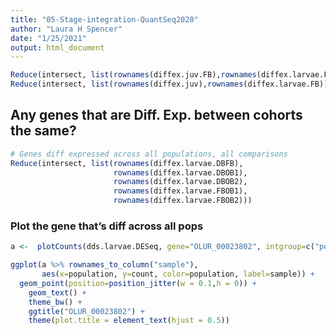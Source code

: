```yaml
---
title: "05-Stage-integration-QuantSeq2020"
author: "Laura H Spencer"
date: "1/25/2021"
output: html_document
---
```



```r
Reduce(intersect, list(rownames(diffex.juv.FB),rownames(diffex.larvae.FB)))
Reduce(intersect, list(rownames(diffex.juv),rownames(diffex.larvae.FB)))
```

## Any genes that are Diff. Exp. between cohorts the same? 

```r
# Genes diff expressed across all populations, all comparisons 
Reduce(intersect, list(rownames(diffex.larvae.DBFB),
                       rownames(diffex.larvae.DBOB1),
                       rownames(diffex.larvae.DBOB2),
                       rownames(diffex.larvae.FBOB1),
                       rownames(diffex.larvae.FBOB2)))


```

### Plot the gene that's diff across all pops 

```r
a <-  plotCounts(dds.larvae.DESeq, gene="OLUR_00023802", intgroup=c("population"), returnData = TRUE)

ggplot(a %>% rownames_to_column("sample"),
       aes(x=population, y=count, color=population, label=sample)) +
  geom_point(position=position_jitter(w = 0.1,h = 0)) +
    geom_text() +
    theme_bw() +
    ggtitle("OLUR_00023802") +
    theme(plot.title = element_text(hjust = 0.5))
```